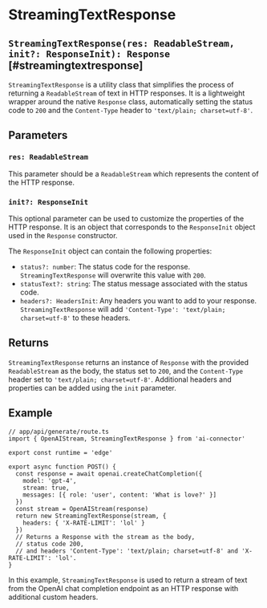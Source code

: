 # StreamingTextResponse

## `StreamingTextResponse(res: ReadableStream, init?: ResponseInit): Response` [#streamingtextresponse]

`StreamingTextResponse` is a utility class that simplifies the process of returning a `ReadableStream` of text in HTTP responses. It is a lightweight wrapper around the native `Response` class, automatically setting the status code to `200` and the `Content-Type` header to `'text/plain; charset=utf-8'`.

## Parameters

### `res: ReadableStream`

This parameter should be a `ReadableStream` which represents the content of the HTTP response.

### `init?: ResponseInit`

This optional parameter can be used to customize the properties of the HTTP response. It is an object that corresponds to the `ResponseInit` object used in the `Response` constructor.

The `ResponseInit` object can contain the following properties:

- `status?: number`: The status code for the response. `StreamingTextResponse` will overwrite this value with `200`.
- `statusText?: string`: The status message associated with the status code.
- `headers?: HeadersInit`: Any headers you want to add to your response. `StreamingTextResponse` will add `'Content-Type': 'text/plain; charset=utf-8'` to these headers.

## Returns

`StreamingTextResponse` returns an instance of `Response` with the provided `ReadableStream` as the body, the status set to `200`, and the `Content-Type` header set to `'text/plain; charset=utf-8'`. Additional headers and properties can be added using the `init` parameter.

## Example

```tsx
// app/api/generate/route.ts
import { OpenAIStream, StreamingTextResponse } from 'ai-connector'

export const runtime = 'edge'

export async function POST() {
  const response = await openai.createChatCompletion({
    model: 'gpt-4',
    stream: true,
    messages: [{ role: 'user', content: 'What is love?' }]
  })
  const stream = OpenAIStream(response)
  return new StreamingTextResponse(stream, {
    headers: { 'X-RATE-LIMIT': 'lol' }
  })
  // Returns a Response with the stream as the body,
  // status code 200,
  // and headers 'Content-Type': 'text/plain; charset=utf-8' and 'X-RATE-LIMIT': 'lol'.
}
```

In this example, `StreamingTextResponse` is used to return a stream of text from the OpenAI chat completion endpoint as an HTTP response with additional custom headers.
